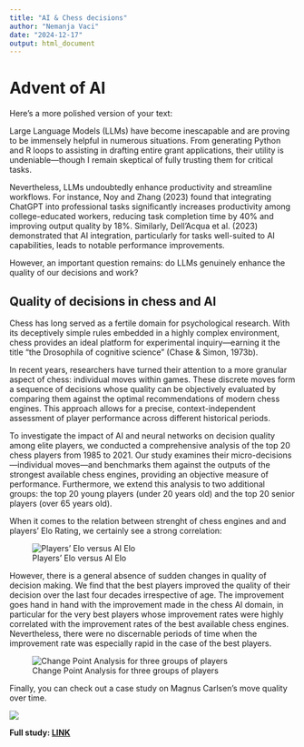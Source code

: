 ```yaml
---
title: "AI & Chess decisions"
author: "Nemanja Vaci"
date: "2024-12-17"
output: html_document
---
```


# Advent of AI


Here’s a more polished version of your text:

Large Language Models (LLMs) have become inescapable and are proving to be immensely helpful in numerous situations. From generating Python and R loops to assisting in drafting entire grant applications, their utility is undeniable—though I remain skeptical of fully trusting them for critical tasks. 

Nevertheless, LLMs undoubtedly enhance productivity and streamline workflows. For instance, Noy and Zhang (2023) found that integrating ChatGPT into professional tasks significantly increases productivity among college-educated workers, reducing task completion time by 40% and improving output quality by 18%. Similarly, Dell'Acqua et al. (2023) demonstrated that AI integration, particularly for tasks well-suited to AI capabilities, leads to notable performance improvements.

However, an important question remains: do LLMs genuinely enhance the quality of our decisions and work?
  
## Quality of decisions in chess and AI
  
Chess has long served as a fertile domain for psychological research. With its deceptively simple rules embedded in a highly complex environment, chess provides an ideal platform for experimental inquiry—earning it the title "the Drosophila of cognitive science" (Chase & Simon, 1973b).

In recent years, researchers have turned their attention to a more granular aspect of chess: individual moves within games. These discrete moves form a sequence of decisions whose quality can be objectively evaluated by comparing them against the optimal recommendations of modern chess engines. This approach allows for a precise, context-independent assessment of player performance across different historical periods.

To investigate the impact of AI and neural networks on decision quality among elite players, we conducted a comprehensive analysis of the top 20 chess players from 1985 to 2021. Our study examines their micro-decisions—individual moves—and benchmarks them against the outputs of the strongest available chess engines, providing an objective measure of performance. Furthermore, we extend this analysis to two additional groups: the top 20 young players (under 20 years old) and the top 20 senior players (over 65 years old). 

When it comes to the relation between strenght of chess engines and and players' Elo Rating, we certainly see a strong correlation:

![Players' Elo versus AI Elo](/images/EloAI.jpg)

However, there is a general absence of sudden changes in quality of decision making. We find that the best players improved the quality of their decision over the last four decades irrespective of age. The improvement goes hand in hand with the improvement made in the chess AI domain, in particular for the very best players whose improvement rates were highly correlated with the improvement rates of the best available chess engines. Nevertheless, there were no discernable periods of time when the improvement rate was especially rapid in the case of the best players.


![Change Point Analysis for three groups of players](/images/MCP_chess.jpg)

Finally, you can check out a case study on Magnus Carlsen's move quality over time.

![](/images/MC.jpg)

__Full study: [LINK](https://bpspsychub.onlinelibrary.wiley.com/doi/full/10.1111/bjop.12750)__
